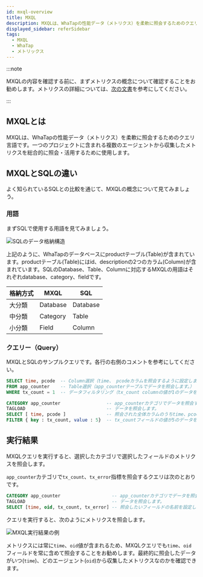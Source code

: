```yaml
---
id: mxql-overview
title: MXQL
description: MXQLは、WhaTapの性能データ（メトリクス）を柔軟に照会するためのクエリ言語です。
displayed_sidebar: referSidebar
tags:
  - MXQL
  - WhaTap
  - メトリックス
---
```


:::note

MXQLの内容を確認する前に、まずメトリクスの概念について確認することをお勧めします。メトリクスの詳細については、[次の文書](../metrics/common-metrics-intro)を参考にしてください。

:::

## MXQLとは

MXQLは、WhaTapの性能データ（メトリクス）を柔軟に照会するためのクエリ言語です。一つのプロジェクトに含まれる複数のエージェントから収集したメトリクスを総合的に照会・活用するために使用します。

## MXQLとSQLの違い

よく知られているSQLとの比較を通じて、MXQLの概念について見てみましょう。

### 用語

まずSQLで使用する用語を見てみましょう。

![SQLのデータ格納構造](https://img.whatap.io/media/images/mxql-6.png)

上記のように、WhaTapのデータベースにproductテーブル(Table)が含まれています。productテーブル(Table)にはid、descriptionの2つのカラム(Column)が含まれています。SQLのDatabase、Table、Columnに対応するMXQLの用語はそれぞれdatabase、category、fieldです。

| 格納方式  | MXQL     | SQL      |
| ----- | -------- | -------- |
| 大分類   | Database | Database |
| 中分類   | Category | Table    |
| 小分類   | Field    | Column   |

### クエリー（Query）

MXQLとSQLのサンプルクエリです。各行の右側のコメントを参考にしてください。

```sql title='SQL query'
SELECT time, pcode  -- Column選択（time、 pcodeカラムを照会するように設定します。）
FROM app_counter    -- Table選択（app_counterテーブルでデータを照会します。）
WHERE tx_count = 1  -- データフィルタリング（tx_count columnの値が1のデータを照会するように設定します。
```

```sql title='MXQL query'
CATEGORY app_counter                 -- app_counterカテゴリでデータを照会するように設定します。
TAGLOAD                              -- データを照会します。
SELECT [ time, pcode ]               -- 照会された全体カラムのうちtime、pcodeフィールドを選択します。
FILTER { key : tx_count, value : 5}  -- tx_countフィールドの値が5のデータを残します。
```

## 実行結果

MXQLクエリを実行すると、選択したカテゴリで選択したフィールドのメトリクスを照会します。

`app_counter`カテゴリで`tx_count`、`tx_error`指標を照会するクエリは次のとおりです。

```sql title='MXQL'
CATEGORY app_counter                   -- app_counterカテゴリでデータを照会するように設定します。
TAGLOAD                                -- データを照会します。
SELECT [time, oid, tx_count, tx_error] -- 照会したいフィールドの名前を設定します。
```

クエリを実行すると、次のようにメトリクスを照会します。

![MXQL実行結果の例](https://img.whatap.io/media/images/mxql_overview.png)

メトリクスには常に`time`、`oid`値が含まれるため、MXQLクエリでも`time`、`oid`フィールドを常に含めて照会することをお勧めします。最終的に照会したデータがいつ(`time`)、どのエージェント(`oid`)から収集したメトリクスなのかを確認できます。
